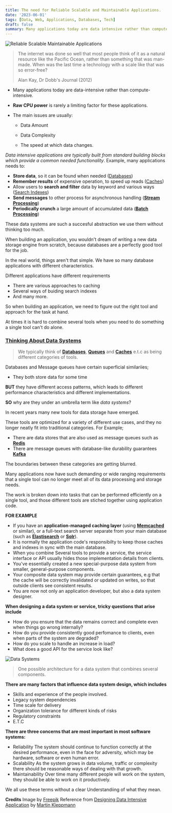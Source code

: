 ```yaml
---
title: The need for Reliable Scalable and Maintainable Applications.
date: '2023-06-01'
tags: [Data, Web, Applications, Databases, Tech]
draft: false
summary: Many applications today are data intensive rather than compute-intensive. Raw CPU power is rarely a limiting factor for these applications.
---
```


<img
  className="inline"
  src="/static/images/Blog/Reliable-Scalable-Maintainable-Applications/Reliable-Scalable-Maintainable-Applications.jpg"
  alt="Reliable Scalable Maintainable Applications"
/>

> The internet was done so well that most people think of it as a natural resource like the Pacific Ocean, rather than something that was man-made. When was the last time a technology with a scale like that was so error-free?
>
> Alan Kay, Dr Dobb's Journal (2012)

- Many applications today are data-intensive rather than compute-intensive.
- **Raw CPU power** is rarely a limiting factor for these applications.

- The main issues are usually:

  - Data Amount

  - Data Complexity

  - The speed at which data changes.

_Data intensive applications are typically built from standard building blocks which provide a common needed functionality_. Example, many applications needs to:

- **Store data**, so it can be found when needed ([Databases](<https://www.oracle.com/ng/database/what-is-database/#:~:text=A%20database%20is%20an%20organized,database%20management%20system%20(DBMS).>))
- **Remember results** of expensive operation, to speed up reads ([Caches](https://www.techtarget.com/searchstorage/definition/cache))
- Allow users to **search and filter** data by keyword and various ways ([Search Indexes](https://www.algolia.com/blog/product/what-is-a-search-index-and-how-does-it-work/#:~:text=So%20what%20is%20a%20search,search%20engine%20algorithm%20retrieves%20information.))
- **Send messages** to other process for asynchronous handling (**[Stream Processing](https://www.techtarget.com/searchdatamanagement/definition/stream-processing#:~:text=Stream%20processing%20is%20a%20data,or%20another%20stream%20processing%20engine.)**)
- **Periodically crunch** a large amount of accumulated data (**[Batch Processing](https://aws.amazon.com/what-is/batch-processing/#:~:text=Batch%20processing%20is%20the%20method,run%20on%20individual%20data%20transactions.)**)

These data systems are such a succesful abstraction we use them without thinking too much.

When building an application, you wouldn't dream of writing a new data storage engine from scratch, because databases are a perfectly good tool for the job.

In the real world, things aren't that simple. We have so many database applications with different characteristics.

Different applications have different requirements

- There are various approaches to caching
- Several ways of buiding search indexes
- And many more.

So when building an application, we need to figure out the right tool and approach for the task at hand.

At times it is hard to combine several tools when you need to do something a single tool can't do alone.

### <u>**Thinking About Data Systems**</u>

> We typically think of **[Databases](<https://www.oracle.com/ng/database/what-is-database/#:~:text=A%20database%20is%20an%20organized,database%20management%20system%20(DBMS).>)**, **[Queues](https://www.geeksforgeeks.org/queue-data-structure/)** and **[Caches](https://www.techtarget.com/searchstorage/definition/cache)** e.t.c as being different categories of tools.

Databases and Message queues have certain superficial similariies;

- They both store data for some time

**BUT** they have different access patterns, which leads to different performance characteristics and different implementations.

**SO** why are they under an umbrella term like _data systems_?

In recent years many new tools for data storage have emerged.

These tools are optimized for a variety of different use cases, and they no longer neatly fit into traditional categories. For Example;

- There are data stores that are also used as message queues such as **[Redis](https://redis.io/)**
- There are message queues with database-like durability guarantees **[Kafka](https://kafka.apache.org/)**

The boundaries between these categories are getting blurred.

Many applications now have such demanding or wide ranging requirements that a single tool can no longer meet all of its data processing and storage needs.

The work is broken down into tasks that can be performed efficiently on a single tool, and those different tools are stiched together using application code.

**FOR EXAMPLE**

- If you have an **application-managed caching layer** (using **[Memcached](https://memcached.org/)** or similar), or a full-text search server separate from your main database (such as **[Elastisearch](https://www.elastic.co/)** or **[Solr](https://solr.apache.org/)**).
- It is normally the application code's responsibilty to keep those caches and indexes in sync with the main database.
- When you combine Several tools to provide a service, the service interface or API usually hides those implementation details from clients.
- You've essentially created a new special-purpose data system from smaller, general-purpose components.
- Your composite data system may provide certain guarantees, e.g that the cache will be correctly invalidated or updated on writes, so that outside clients see consistent results.
- You are now not only an application developer, but also a data system designer.

**When designing a data system or service, tricky questions that arise include**

- How do you ensure that the data remains correct and complete even when things go wrong internally?
- How do you provide consistently good perfomance to clients, even when parts of the system are degraded?
- How do you scale to handle an increase in load?
- What does a good API for the service look like?

<img
  className="inline"
  src="/static/images/Blog/Reliable-Scalable-Maintainable-Applications/DataSytem.png"
  alt="Data Systems"
/>
> One possible architecture for a data system that combines several components.

**There are many factors that influence data system design, which includes**

- Skills and experience of the people involved.
- Legacy system dependencies
- Time scale for delivery
- Organization tolerance for different kinds of risks
- Regulatory constraints
- E.T.C

**There are three concerns that are most important in most software systems:**

- Reliability
  The system should continue to function correctly at the desired performance, even in the face for adversity, which may be hardware, software or even human error.
- Scalability
  As the system grows in data volume, traffic or complexity there should be reasonable ways of dealing with that growth.
- Maintainability
  Over time many different people will work on the system, they should be able to work on it productively.

We all use these terms without a clear Understandiing of what they mean.

**Credits**
Image by [Freepik](https://www.freepik.com/free-vector/gradient-website-hosting-illustration_22650925.htm#query=scalable%20and%20reliable%20data%20intensive%20applications&position=45&from_view=search&track=robertav1_2_sidr)
Reference from [Designing Data Intensive Application](https://www.amazon.com/Designing-Data-Intensive-Applications-Reliable-Maintainable/dp/1449373321) by [Martin Kleppmann](https://martin.kleppmann.com/)
